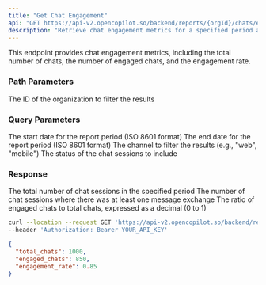 ```yaml
---
title: "Get Chat Engagement"
api: "GET https://api-v2.opencopilot.so/backend/reports/{orgId}/chats/engagement"
description: "Retrieve chat engagement metrics for a specified period and organization"
---
```


This endpoint provides chat engagement metrics, including the total number of chats, the number of engaged chats, and the engagement rate.

### Path Parameters

<ParamField path="orgId" type="string" required>
  The ID of the organization to filter the results
</ParamField>

### Query Parameters

<ParamField query="startDate" type="string" format="date">
  The start date for the report period (ISO 8601 format)
</ParamField>

<ParamField query="endDate" type="string" format="date">
  The end date for the report period (ISO 8601 format)
</ParamField>

<ParamField query="channel" type="string">
  The channel to filter the results (e.g., "web", "mobile")
</ParamField>

<ParamField query="status" type="number">
  The status of the chat sessions to include
</ParamField>

### Response

<ResponseField name="total_chats" type="number">
  The total number of chat sessions in the specified period
</ResponseField>

<ResponseField name="engaged_chats" type="number">
  The number of chat sessions where there was at least one message exchange
</ResponseField>

<ResponseField name="engagement_rate" type="number">
  The ratio of engaged chats to total chats, expressed as a decimal (0 to 1)
</ResponseField>

<RequestExample>

```bash Example Request
curl --location --request GET 'https://api-v2.opencopilot.so/backend/reports/chats/engagement?startDate=2023-01-01T00:00:00Z&endDate=2023-12-31T23:59:59Z&channel=web&status=1' \
--header 'Authorization: Bearer YOUR_API_KEY'
```

</RequestExample>

<ResponseExample>

```json Response
{
  "total_chats": 1000,
  "engaged_chats": 850,
  "engagement_rate": 0.85
}
```

</ResponseExample>